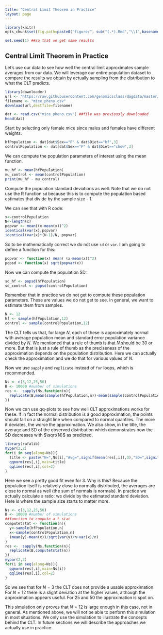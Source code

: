 ```yaml
---
title: "Central Limit Theorem in Practice"
layout: page
---
```


```r
library(knitr)
opts_chunk$set(fig.path=paste0("figure/", sub("(.*).Rmd","\\1",basename(knitr:::knit_concord$get('infile'))), "-"))
```


```r
set.seed(1) ##so that we get same results
```

## Central Limit Theorem in Practice

Let's use our data to see how well the central limit approximates sample averages from our data. We will leverage our entire population dataset to compare the results we obtain by actually sampling from the distribution to what the CLT predicts.  

```r
library(downloader)
url <- "https://raw.githubusercontent.com/genomicsclass/dagdata/master/inst/extdata/mice_pheno.csv"
filename <- "mice_pheno.csv"
download(url,destfile=filename)
```

```r
dat <- read.csv("mice_pheno.csv") ##file was previously downloaded
head(dat)
```

Start by selecting only female mice since males and females have different weights.

```r
hfPopulation <- dat[dat$Sex=="F" & dat$Diet=="hf",3]
controlPopulation <- dat[dat$Sex=="F" & dat$Diet=="chow",3]
```

We can compute the population parameters of interest using the mean function.

```r
mu_hf <- mean(hfPopulation)
mu_control <- mean(controlPopulation)
print(mu_hf - mu_control)
```

Compute the population standard deviations as well. Note that we do not use the R function `sd` because this is to compute the population based estimates that divide by the sample size - 1. 

We can see that with R code:
```r
x<-controlPopulation
N<-length(x)
popvar <- mean((x-mean(x))^2)
identical(var(x),popvar)
identical(var(x)*(N-1)/N, popvar)
```

So to be mathematically correct we do not use `sd` or  `var`. I am going to define a function for this:
```r
popvar <- function(x) mean( (x-mean(x))^2)
popsd <- function(x) sqrt(popvar(x)) 
```

Now we can compute the population SD:

```r
sd_hf <- popsd(hfPopulation)
sd_control <- popsd(controlPopulation)
```

Remember that in practice we do not get to compute these population parameters.
These are values we do not get to see. In general, we want to estimate them from samples. 
```r
N <- 12
hf <- sample(hfPopulation,12)
control <- sample(controlPopulation,12)
```
The CLT tells us that, for large $N$, each of these is approximately normal with average population mean and standard error population variance divided by $N$. We mentioned that a rule of thumb is that $N$ should be 30 or more. But that is just a rule of thumb as the preciseness of the approximation depends on the population distribution. Here we can actually check the approximation and we do that for various values of $N$.

Now we use `sapply` and `replicate` instead of `for` loops, which is recommended.
```r
Ns <- c(3,12,25,50)
B <- 10000 #number of simulations
res <-  sapply(Ns,function(n){
  replicate(B,mean(sample(hfPopulation,n))-mean(sample(controlPopulation,n)))
})
```

Now we can use qq-plots to see how well CLT approximations works for these. If in fact the normal distribution is a good approximation, the points should fall on a straight line when compared to normal quantiles. The more it deviates, the worse the approximation. We also show, in the title, the average and SD of the observed distribution which demonstrates how the SD decreases with $\sqrt{N}$ as predicted. 

```r
library(rafalib)
mypar(2,2)
for(i in seq(along=Ns)){
  title <- paste("N=",Ns[i],"Avg=",signif(mean(res[,i]),3),"SD=",signif(popsd(res[,i]),3)) ##popsd defined above
  qqnorm(res[,i],main=title)
  qqline(res[,i],col=2)
}
```

Here we see a pretty good fit even for 3. Why is this? Because the population itself is relatively close to normally distributed, the averages are close to normal as well (the sum of normals is normals). In practice we actually calculate a ratio: we divide by the estimated standard deviation. Here is where the sample size starts to matter more.

```r
Ns <- c(3,12,25,50)
B <- 10000 #number of simulations
##function to compute a t-stat
computetstat <- function(n){
  y<-sample(hfPopulation,n)
  x<-sample(controlPopulation,n)
  (mean(y)-mean(x))/sqrt(var(y)/n+var(x)/n)
}
res <-  sapply(Ns,function(n){
  replicate(B,computetstat(n))
})
mypar(2,2)
for(i in seq(along=Ns)){
  qqnorm(res[,i],main=Ns[i])
  qqline(res[,i],col=2)
}
```

So we see that for $N=3$ the CLT does not provide a usable approximation. For $N=12$ there is a slight deviation at the higher values, although the approximation appears useful. For 25 and 50 the approximation is spot on. 

This simulation only proves that $N=12$ is large enough in this case, not in general. As mentioned above, we will not be able to perform this simulation in most situations. We only use the simulation to illustrate the concepts behind the CLT. In future sections we will describe the approaches we actually use in practice.






